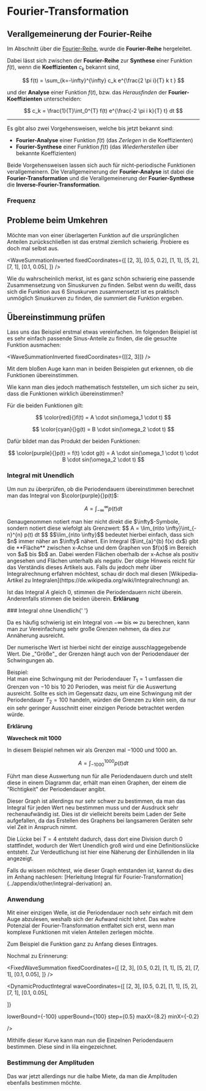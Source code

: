 
# Fourier-Transformation

## Verallgemeinerung der Fourier-Reihe

Im Abschnitt über die [Fourier-Reihe](./2-fourier-series), wurde die **Fourier-Reihe** hergeleitet.

Dabei lässt sich zwischen der **Fourier-Reihe** zur **Synthese** einer Funktion $f(t)$, wenn die **Koeffizienten** $c_k$ bekannt sind,

$$
f(t) = \sum_{k=-\infty}^{\infty} c_k e^{\frac{2 \pi i}{T} k t }
$$

und der **Analyse** einer Funktion $f(t)$, bzw. das _Herausfinden_ der **Fourier-Koeffizienten** unterscheiden:

$$
c_k = \frac{1}{T}\int_0^{T} f(t) e^{\frac{-2 \pi i k}{T} t} dt
$$

---

Es gibt also zwei Vorgehensweisen, welche bis jetzt bekannt sind:

- **Fourier-Analyse** einer Funktion $f(t)$ (das _Zerlegen_ in die Koeffizienten)
- **Fourier-Synthese** einer Funktion $f(t)$ (das _Wiederherstellen_ über bekannte Koeffizienten)

Beide Vorgehensweisen lassen sich auch für nicht-periodische Funktionen verallgemeinern.
Die Verallgemeinerung der **Fourier-Analyse** ist dabei die **Fourier-Transformation** und die Verallgemeinerung der **Fourier-Synthese** die **Inverse-Fourier-Transformation**.

### Frequenz

## Probleme beim Umkehren

Möchte man von einer überlagerten Funktion auf die ursprünglichen Anteilen zurückschließen ist das erstmal ziemlich schwierig.
Probiere es doch mal selbst aus.

<WaveSummationInverted
  fixedCoordinates={[
    [2, 3],
    [0.5, 0.2],
    [1, 1],
    [5, 2],
    [7, 1],
    [0.1, 0.05],
  ]}
/>

Wie du wahrscheinlich merkst, ist es ganz schön schwierig eine passende Zusammensetzung von Sinuskurven zu finden. Selbst wenn du weißt, dass sich die Funktion aus 6 Sinuskurven zusammensetzt ist es praktisch unmöglich Sinuskurven zu finden, die summiert die Funktion ergeben.

## Übereinstimmung prüfen

Lass uns das Beispiel erstmal etwas vereinfachen. Im folgenden Beispiel ist es sehr einfach passende Sinus-Anteile zu finden, die die gesuchte Funktion ausmachen:

<WaveSummationInverted fixedCoordinates={[[2, 3]]} />

Mit dem bloßen Auge kann man in beiden Beispielen gut erkennen, ob die Funktionen übereinstimmen.

Wie kann man dies jedoch mathematisch feststellen, um sich sicher zu sein, dass die Funktionen wirklich übereinstimmen?

Für die beiden Funktionen gilt:

$$
\color{red}{}f(t) = A \cdot sin(\omega_1 \cdot t)
$$

$$
\color{cyan}{}g(t) = B \cdot sin(\omega_2 \cdot t)
$$

Dafür bildet man das Produkt der beiden Funktionen:

$$
\color{purple}{}p(t) = f(t) \cdot g(t) = A \cdot sin(\omega_1 \cdot t) \cdot B \cdot sin(\omega_2 \cdot t)
$$

### Integral mit Unendlich

Um nun zu überprüfen, ob die Periodendauern übereinstimmen berechnet man das Integral von $\color{purple}{}p(t)$:

$$
A = \int_{-\infty}^{\infty} p(t) dt
$$

<Callout emoji="💡">
  Genaugenommen notiert man hier nicht direkt die $\infty$-Symbole, sondern notiert diese wiefolgt als Grenzwert:
  $$
  A = \lim_{n\to \infty}\int_{-n}^{n} p(t) dt
  $$
  $$\lim_{n\to \infty}$$ bedeutet hierbei einfach, dass sich $n$ immer näher an $\infty$ nähert.
</Callout>

<Callout emoji="💡">
  Ein Integral ($\int_{a}^{b} f(x) dx$) gibt die **Fläche** zwischen x-Achse und
  dem Graphen von $f(x)$ im Bereich von $a$ bis $b$ an. Dabei werden Flächen
  oberhalb der x-Achse als positiv angesehen und Flächen unterhalb als negativ.
</Callout>

<Callout type="info" emoji="📚">
  Der obige Hinweis reicht für das Verständis dieses Artikels aus. Falls du
  jedoch mehr über Integralrechnung erfahren möchtest, schau dir doch mal diesen
  [Wikipedia-Artikel zu
  Integralen](https://de.wikipedia.org/wiki/Integralrechnung) an.
</Callout>

Ist das Integral $A$ gleich $0$, stimmen die Periodendauern nicht überein. Anderenfalls stimmen die beiden überein.
**Erklärung**

<WaveCheck fixed_periodendauer={4} />
### Integral ohne Unendlich{' '}

Da es häufig schwierig ist ein Integral von $-\infty$ bis $\infty$ zu berechnen, kann man zur Vereinfachung sehr große Grenzen nehmen,
da dies zur Annäherung ausreicht.

<Callout>
  Der numerische Wert ist hierbei nicht der einzige ausschlaggegebende Wert. Die _"Größe"_ der Grenzen hängt auch von der Periodendauer der Schwingungen ab.

Beispiel:\
 Hat man eine Schwingung mit der Periodendauer $T_1=1$ umfassen die Grenzen von $-10$ bis $10$ 20 Perioden, was meist für die Auswertung ausreicht.
Sollte es sich im Gegensatz dazu, um eine Schwingung mit der Periodendauer $T_2=100$ handeln, würden die Grenzen zu klein sein, da nur ein sehr geringer Ausschnitt einer einzigen Periode betrachtet werden würde.

</Callout>

**Erklärung**

**Wavecheck mit 1000**

In diesem Beispiel nehmen wir als Grenzen mal $-1000$ und $1000$ an.

$$
A = \int_{-1000}^{1000} p(t) dt
$$

<WaveCheck fixed_periodendauer={4} leftBound={-1000} rightBound={1000} />

Führt man diese Auswertung nun für alle Periodendauern durch und stellt diese in einem Diagramm dar, erhält man einen Graphen, der einem die "Richtigkeit" der Periodendauer angibt.

<ProductIntegral
  lowerBound={-1000}
  upperBound={1000}
  maxX={10}
  omegaA={4}
  amplitudeA={1}
  amplitudeB={1}
/>

Dieser Graph ist allerdings nur sehr schwer zu bestimmen, da man das Integral für jeden Wert neu bestimmen muss und der Ausdruck sehr rechenaufwändig ist. Dies ist dir vielleicht bereits beim Laden der Seite aufgefallen, da das Erstellen des Graphens bei langsameren Geräten sehr viel Zeit in Anspruch nimmt.

Die Lücke bei $T=4$ entsteht dadurch, dass dort eine Division durch $0$ stattfindet, wodurch der Wert Unendlich groß wird und eine Definitionslücke entsteht. Zur Verdeutlichung ist hier eine Näherung der Einhüllenden in lila angezeigt.

<Callout type="info" emoji="📚">
  Falls du wissen möchtest, wie dieser Graph entstanden ist, kannst du dies im
  Anhang nachlesen: [Herleitung Integral für
  Fourier-Transformation](../appendix/other/integral-derivation) an.
</Callout>

### Anwendung

Mit einer einzigen Welle, ist die Periodendauer noch sehr einfach mit dem Auge abzulesen, weshalb sich der Aufwand nicht lohnt. Das wahre Potenzial der Fourier-Transformation entfaltet sich erst, wenn man komplexe Funktionen mit vielen Anteilen zerlegen möchte.

Zum Beispiel die Funktion ganz zu Anfang dieses Eintrages.

Nochmal zu Erinnerung:

<FixedWaveSummation
  fixedCoordinates={[
    [2, 3],
    [0.5, 0.2],
    [1, 1],
    [5, 2],
    [7, 1],
    [0.1, 0.05],
  ]}
/>

<DynamicProductIntegral waveCoordinates={[
    [2, 3],
    [0.5, 0.2],
    [1, 1],
    [5, 2],
    [7, 1],
    [0.1, 0.05],
    
  ]}

lowerBound={-100}
upperBound={100}
step={0.5}
maxX={8.2}
minX={-0.2}

/>

Mithilfe dieser Kurve kann man nun die Einzelnen Periodendauern bestimmen. Diese sind in lila eingezeichnet.

### Bestimmung der Amplituden

Das war jetzt allerdings nur die halbe Miete, da man die Amplituden ebenfalls bestimmen möchte.
